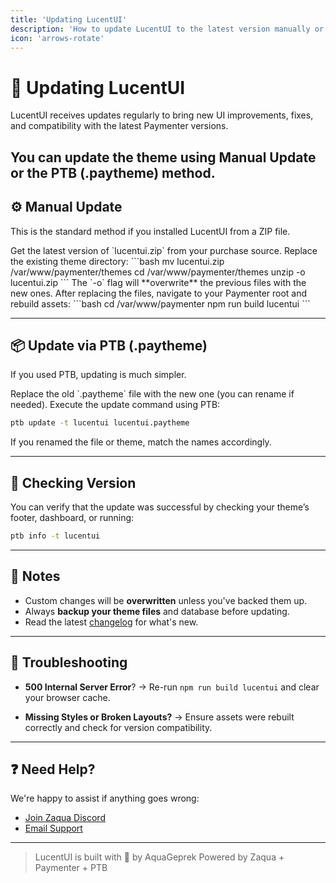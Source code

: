 ```yaml
---
title: 'Updating LucentUI'
description: 'How to update LucentUI to the latest version manually or via PTB.'
icon: 'arrows-rotate'
---
```


# 🔄 Updating LucentUI

LucentUI receives updates regularly to bring new UI improvements, fixes, and compatibility with the latest Paymenter versions.

You can update the theme using **Manual Update** or the **PTB (.paytheme)** method.
---

## ⚙️ Manual Update

This is the standard method if you installed LucentUI from a ZIP file.

<Steps>
<Step title="Download the latest ZIP">
Get the latest version of `lucentui.zip` from your purchase source.
</Step>

<Step title="Upload and overwrite">
Replace the existing theme directory:
```bash
mv lucentui.zip /var/www/paymenter/themes
cd /var/www/paymenter/themes
unzip -o lucentui.zip
```
The `-o` flag will **overwrite** the previous files with the new ones. 
</Step>

<Step title="Rebuild the theme">
After replacing the files, navigate to your Paymenter root and rebuild assets:
```bash
cd /var/www/paymenter
npm run build lucentui
```
</Step>
</Steps>

---

## 📦 Update via PTB (.paytheme)

If you used PTB, updating is much simpler.

<Steps>

<Step title="Place the new .paytheme file">
Replace the old `.paytheme` file with the new one (you can rename if needed).
</Step>

<Step title="Run update command">
Execute the update command using PTB:

```bash
ptb update -t lucentui lucentui.paytheme
```

If you renamed the file or theme, match the names accordingly. 
</Step>

</Steps>

---

## 🧪 Checking Version

You can verify that the update was successful by checking your theme’s footer, dashboard, or running:

```bash
ptb info -t lucentui
```

---

## 📌 Notes

* Custom changes will be **overwritten** unless you've backed them up.
* Always **backup your theme files** and database before updating.
* Read the latest [changelog](https://discord.gg/UYMrM8kDne) for what's new.

---

## 🚨 Troubleshooting

* **500 Internal Server Error**?
  → Re-run `npm run build lucentui` and clear your browser cache.

* **Missing Styles or Broken Layouts?**
  → Ensure assets were rebuilt correctly and check for version compatibility.

---

## ❓ Need Help?

We're happy to assist if anything goes wrong:

* [Join Zaqua Discord](https://discord.gg/UYMrM8kDne)
* [Email Support](mailto:jstazka@icloud.com)

---

> LucentUI is built with 💙 by AquaGeprek
> Powered by Zaqua + Paymenter + PTB